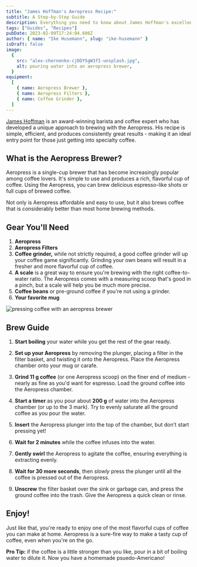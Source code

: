 ```yaml
---
title: "James Hoffman's Aeropress Recipe:"
subtitle: A Step-by-Step Guide
description: Everything you need to know about James Hoffman's excellent Aeropress method - a quick and easy way to brew delicious single-cup coffee at home.
tags: ["Guides", "Recipes"]
pubDate: 2023-02-09T17:24:04.606Z
author: { name: "Ike Husemann", slug: "ike-husemann" }
isDraft: false
image:
  {
    src: "alex-chernenko-cjDDY5gW3fI-unsplash.jpg",
    alt: pouring water into an aeropress brewer,
  }
equipment:
  [
    { name: Aeropress Brewer },
    { name: Aeropress Filters },
    { name: Coffee Grinder },
  ]
---
```


[James Hoffman](https://www.youtube.com/channel/UCMb0O2CdPBNi-QqPk5T3gsQ) is an award-winning barista and coffee expert who has developed a unique approach to brewing with the Aeropress. His recipe is simple, efficient, and produces consistently great results - making it an ideal entry point for those just getting into specialty coffee.

## What is the Aeropress Brewer?

Aeropress is a single-cup brewer that has become increasingly popular among coffee lovers. It's simple to use and produces a rich, flavorful cup of coffee. Using the Aeropress, you can brew delicious espresso-like shots or full cups of brewed coffee.

Not only is Aeropress affordable and easy to use, but it also brews coffee that is considerably better than most home brewing methods.

## Gear You'll Need

1. **Aeropress**
2. **Aeropress Filters**
3. **Coffee grinder,** while not strictly required, a good coffee grinder will up your coffee game significantly. Grinding your own beans will result in a fresher and more flavorful cup of coffee.
4. **A scale** is a great way to ensure you're brewing with the right coffee-to-water ratio. The Aeropress comes with a measuring scoop that's good in a pinch, but a scale will help you be much more precise.
5. **Coffee beans** or pre-ground coffee if you're not using a grinder.
6. **Your favorite mug**

![pressing coffee with an aeropress brewer](oak-bond-coffee-co-jvydLAYWxQg-unsplash.jpg)

## Brew Guide

1. **Start boiling** your water while you get the rest of the gear ready.

2. **Set up your Aeropress** by removing the plunger, placing a filter in the filter basket, and twisting it onto the Aeropress. Place the Aeropress chamber onto your mug or carafe.

3. **Grind 11 g coffee** (or one Aeropress scoop) on the finer end of medium - nearly as fine as you'd want for espresso. Load the ground coffee into the Aeropress chamber.

4. **Start a timer** as you pour about **200 g** of water into the Aeropress chamber (or up to the 3 mark). Try to evenly saturate all the ground coffee as you pour the water.

5. **Insert** the Aeropress plunger into the top of the chamber, but don't start pressing yet!

6. **Wait for 2 minutes** while the coffee infuses into the water.

7. **Gently swirl** the Aeropress to agitate the coffee, ensuring everything is extracting evenly.

8. **Wait for 30 more seconds**, then _slowly_ press the plunger until all the coffee is pressed out of the Aeropress.

9. **Unscrew** the filter basket over the sink or garbage can, and press the ground coffee into the trash. Give the Aeropress a quick clean or rinse.

## Enjoy!

Just like that, you're ready to enjoy one of the most flavorful cups of coffee you can make at home. Aeropress is a sure-fire way to make a tasty cup of coffee, even when you're on the go.

**Pro Tip:** if the coffee is a little stronger than you like, pour in a bit of boiling water to dilute it. Now you have a homemade psuedo-Americano!

